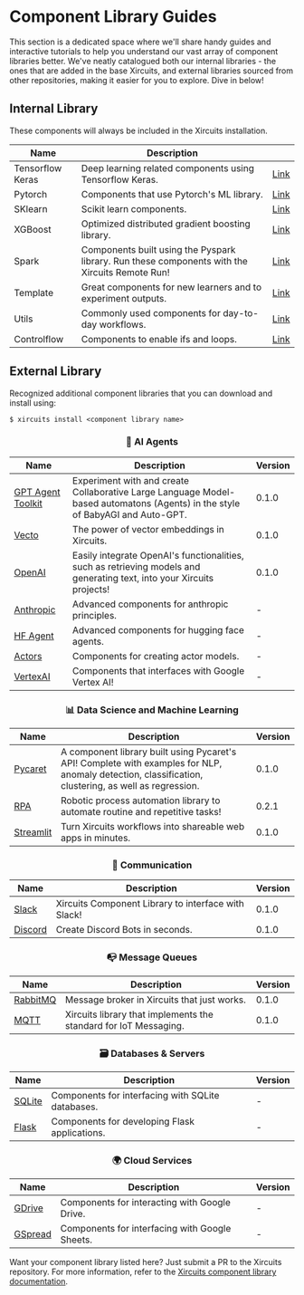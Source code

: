 # Component Library Guides

This section is a dedicated space where we'll share handy guides and interactive tutorials to help you understand our vast array of component libraries better. We've neatly catalogued both our internal libraries - the ones that are added in the base Xircuits, and external libraries sourced from other repositories, making it easier for you to explore. Dive in below!

## Internal Library

These components will always be included in the Xircuits installation.

<div align="center">

| Name     | Description                                                                                    |                                                                                                                                                            |
| -------- | ---------------------------------------------------------------------------------------------- | -------------------------------------------------------------------------------------------------------------------------------------------------------------- |
| Tensorflow Keras | Deep learning related components using Tensorflow Keras.                                       | [Link](https://github.com/XpressAI/xircuits/tree/master/xai_components/xai_tensorflow_keras) |
| Pytorch  | Components that use Pytorch's ML library.                                                      | [Link](https://github.com/XpressAI/xircuits/tree/master/xai_components/xai_pytorch)   |
| SKlearn | Scikit learn components. | [Link](https://github.com/XpressAI/xircuits/tree/master/xai_components/xai_sklearn) |
| XGBoost |  Optimized distributed gradient boosting library. | [Link](https://github.com/XpressAI/xircuits/tree/master/xai_components/xai_xgboost) |
| Spark    | Components built using the Pyspark library. Run these components with the Xircuits Remote Run! | [Link](https://github.com/XpressAI/xircuits/tree/master/xai_components/xai_spark)       |
| Template | Great components for new learners and to experiment outputs.                                   | [Link](https://github.com/XpressAI/xircuits/tree/master/xai_components/xai_template) |
| Utils    | Commonly used components for day-to-day workflows.                                             | [Link](https://github.com/XpressAI/xircuits/tree/master/xai_components/xai_utils)       |
| Controlflow | Components to enable ifs and loops. | [Link](https://github.com/XpressAI/xircuits/tree/master/xai_components/xai_controlflow) |

</div>



## External Library

Recognized additional component libraries that you can download and install using:

```
$ xircuits install <component library name>
```

<div align="center">


### 🤖 AI Agents
| Name | Description | Version |
| ---- | ----------- | ------- |
| [GPT Agent Toolkit](https://github.com/XpressAI/xai-gpt-agent-toolkit) | Experiment with and create Collaborative Large Language Model-based automatons (Agents) in the style of BabyAGI and Auto-GPT. | 0.1.0 |
| [Vecto](https://github.com/XpressAI/xai-vecto) | The power of vector embeddings in Xircuits. | 0.1.0 |
| [OpenAI](https://github.com/XpressAI/xai-openai) | Easily integrate OpenAI's functionalities, such as retrieving models and generating text, into your Xircuits projects! | 0.1.0 |
| [Anthropic](https://github.com/XpressAI/xai-anthropic) | Advanced components for anthropic principles. | - |
| [HF Agent](https://github.com/XpressAI/xai-hfagent) | Advanced components for hugging face agents. | - |
| [Actors](https://github.com/XpressAI/xai-actors) | Components for creating actor models. | - |
| [VertexAI](https://github.com/XpressAI/xai-google-vertexai) | Components that interfaces with Google Vertex AI! | - |

### 📊 Data Science and Machine Learning
| Name | Description | Version |
| ---- | ----------- | ------- |
| [Pycaret](https://github.com/XpressAI/xai-pycaret) | A component library built using Pycaret's API! Complete with examples for NLP, anomaly detection, classification, clustering, as well as regression. | 0.1.0 |
| [RPA](https://github.com/yuenherny/xai-rpa) | Robotic process automation library to automate routine and repetitive tasks! | 0.2.1 |
| [Streamlit](https://github.com/XpressAI/xai-streamlit) | Turn Xircuits workflows into shareable web apps in minutes. | 0.1.0 |

### 💬 Communication
| Name | Description | Version |
| ---- | ----------- | ------- |
| [Slack](https://github.com/XpressAI/xai-slack) | Xircuits Component Library to interface with Slack! | 0.1.0 |
| [Discord](https://github.com/XpressAI/xai-discord) | Create Discord Bots in seconds. | 0.1.0 |

### 📭 Message Queues
| Name | Description | Version |
| ---- | ----------- | ------- |
| [RabbitMQ](https://github.com/XpressAI/xai-rabbitmq) | Message broker in Xircuits that just works. | 0.1.0 |
| [MQTT](https://github.com/XpressAI/xai-mqtt) | Xircuits library that implements the standard for IoT Messaging. | 0.1.0 |

### 🗃 Databases & Servers
| Name | Description | Version |
| ---- | ----------- | ------- |
| [SQLite](https://github.com/XpressAI/xai-sqlite) | Components for interfacing with SQLite databases. | - |
| [Flask](https://github.com/XpressAI/xai-flask) | Components for developing Flask applications. | - |


### 🌍 Cloud Services
| Name | Description | Version |
| ---- | ----------- | ------- |
| [GDrive](https://github.com/XpressAI/xai-gdrive) | Components for interacting with Google Drive. | - |
| [GSpread](https://github.com/XpressAI/xai-gspread) | Components for interfacing with Google Sheets. | - |

</div>

Want your component library listed here? Just submit a PR to the Xircuits repository. For more information, refer to the [Xircuits component library documentation](https://xircuits.io/docs/component-library/).